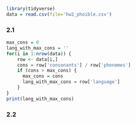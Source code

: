 ```r
library(tidyverse)
data = read.csv(file='hw2_phoible.csv')
```
### 2.1
```r
max_cons = 0
lang_with_max_cons = ''
for(i in 1:nrow(data)) {
    row <- data[i,]
    cons = row['consonants'] / row['phonemes']
    if (cons > max_cons) {
      max_cons = cons
      lang_with_max_cons = row['language']
    }
}
print(lang_with_max_cons)
```
### 2.2
```r

```